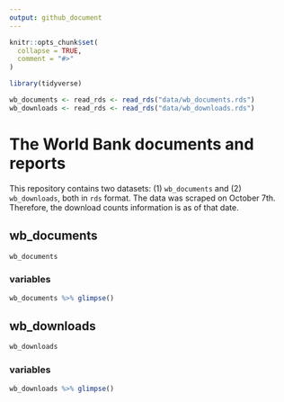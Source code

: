 ```yaml
---
output: github_document
---
```


<!-- README.md is generated from README.Rmd. Please edit that file -->

```r
knitr::opts_chunk$set(
  collapse = TRUE,
  comment = "#>"
)

library(tidyverse)

wb_documents <- read_rds <- read_rds("data/wb_documents.rds")
wb_downloads <- read_rds <- read_rds("data/wb_downloads.rds")
```

# The World Bank documents and reports

<!-- badges: start -->
<!-- badges: end -->

This repository contains two datasets: (1) `wb_documents` and (2) `wb_downloads`, both in `rds` format. The data was scraped on October 7th. Therefore, the download counts information is as of that date.


## wb_documents

```r
wb_documents
```

### variables

```r
wb_documents %>% glimpse()
```

## wb_downloads

```r
wb_downloads
```

### variables

```r
wb_downloads %>% glimpse()
``` 